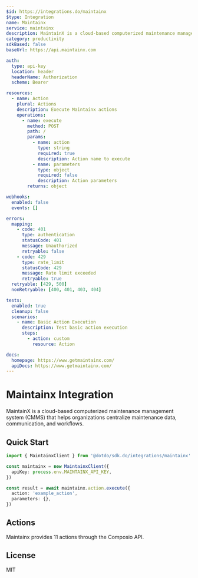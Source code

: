 ```yaml
---
$id: https://integrations.do/maintainx
$type: Integration
name: Maintainx
service: maintainx
description: MaintainX is a cloud-based computerized maintenance management system (CMMS) that helps organizations centralize maintenance data, communication, and workflows.
category: productivity
sdkBased: false
baseUrl: https://api.maintainx.com

auth:
  type: api-key
  location: header
  headerName: Authorization
  scheme: Bearer

resources:
  - name: Action
    plural: Actions
    description: Execute Maintainx actions
    operations:
      - name: execute
        method: POST
        path: /
        params:
          - name: action
            type: string
            required: true
            description: Action name to execute
          - name: parameters
            type: object
            required: false
            description: Action parameters
        returns: object

webhooks:
  enabled: false
  events: []

errors:
  mapping:
    - code: 401
      type: authentication
      statusCode: 401
      message: Unauthorized
      retryable: false
    - code: 429
      type: rate_limit
      statusCode: 429
      message: Rate limit exceeded
      retryable: true
  retryable: [429, 500]
  nonRetryable: [400, 401, 403, 404]

tests:
  enabled: true
  cleanup: false
  scenarios:
    - name: Basic Action Execution
      description: Test basic action execution
      steps:
        - action: custom
          resource: Action

docs:
  homepage: https://www.getmaintainx.com/
  apiDocs: https://www.getmaintainx.com/
---
```


# Maintainx Integration

MaintainX is a cloud-based computerized maintenance management system (CMMS) that helps organizations centralize maintenance data, communication, and workflows.

## Quick Start

```typescript
import { MaintainxClient } from '@dotdo/sdk.do/integrations/maintainx'

const maintainx = new MaintainxClient({
  apiKey: process.env.MAINTAINX_API_KEY,
})

const result = await maintainx.action.execute({
  action: 'example_action',
  parameters: {},
})
```

## Actions

Maintainx provides 11 actions through the Composio API.

## License

MIT
